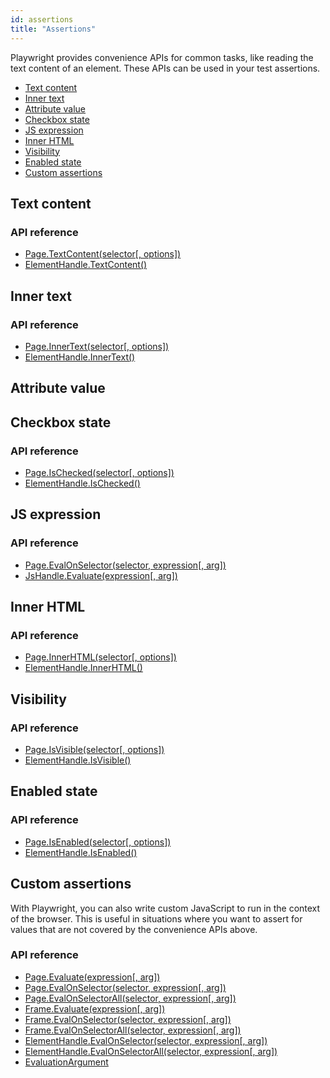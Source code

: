 ```yaml
---
id: assertions
title: "Assertions"
---
```


Playwright provides convenience APIs for common tasks, like reading the text content of an element. These APIs can be used in your test assertions.

- [Text content](#text-content)
- [Inner text](#inner-text)
- [Attribute value](#attribute-value)
- [Checkbox state](#checkbox-state)
- [JS expression](#js-expression)
- [Inner HTML](#inner-html)
- [Visibility](#visibility)
- [Enabled state](#enabled-state)
- [Custom assertions](#custom-assertions)

## Text content

### API reference
- [Page.TextContent(selector[, options])](./api/class-page.mdx#pagetextcontentselector-options)
- [ElementHandle.TextContent()](./api/class-elementhandle.mdx#elementhandletextcontent)

## Inner text

### API reference
- [Page.InnerText(selector[, options])](./api/class-page.mdx#pageinnertextselector-options)
- [ElementHandle.InnerText()](./api/class-elementhandle.mdx#elementhandleinnertext)

## Attribute value

## Checkbox state

### API reference
- [Page.IsChecked(selector[, options])](./api/class-page.mdx#pageischeckedselector-options)
- [ElementHandle.IsChecked()](./api/class-elementhandle.mdx#elementhandleischecked)

## JS expression

### API reference
- [Page.EvalOnSelector(selector, expression[, arg])](./api/class-page.mdx#pageevalonselectorselector-expression-arg)
- [JsHandle.Evaluate(expression[, arg])](./api/class-jshandle.mdx#jshandleevaluateexpression-arg)

## Inner HTML

### API reference
- [Page.InnerHTML(selector[, options])](./api/class-page.mdx#pageinnerhtmlselector-options)
- [ElementHandle.InnerHTML()](./api/class-elementhandle.mdx#elementhandleinnerhtml)

## Visibility

### API reference
- [Page.IsVisible(selector[, options])](./api/class-page.mdx#pageisvisibleselector-options)
- [ElementHandle.IsVisible()](./api/class-elementhandle.mdx#elementhandleisvisible)

## Enabled state

### API reference
- [Page.IsEnabled(selector[, options])](./api/class-page.mdx#pageisenabledselector-options)
- [ElementHandle.IsEnabled()](./api/class-elementhandle.mdx#elementhandleisenabled)

## Custom assertions

With Playwright, you can also write custom JavaScript to run in the context of the browser. This is useful in situations where you want to assert for values that are not covered by the convenience APIs above.

### API reference
- [Page.Evaluate(expression[, arg])](./api/class-page.mdx#pageevaluateexpression-arg)
- [Page.EvalOnSelector(selector, expression[, arg])](./api/class-page.mdx#pageevalonselectorselector-expression-arg)
- [Page.EvalOnSelectorAll(selector, expression[, arg])](./api/class-page.mdx#pageevalonselectorallselector-expression-arg)
- [Frame.Evaluate(expression[, arg])](./api/class-frame.mdx#frameevaluateexpression-arg)
- [Frame.EvalOnSelector(selector, expression[, arg])](./api/class-frame.mdx#frameevalonselectorselector-expression-arg)
- [Frame.EvalOnSelectorAll(selector, expression[, arg])](./api/class-frame.mdx#frameevalonselectorallselector-expression-arg)
- [ElementHandle.EvalOnSelector(selector, expression[, arg])](./api/class-elementhandle.mdx#elementhandleevalonselectorselector-expression-arg)
- [ElementHandle.EvalOnSelectorAll(selector, expression[, arg])](./api/class-elementhandle.mdx#elementhandleevalonselectorallselector-expression-arg)
- [EvaluationArgument]

[Accessibility]: ./api/class-accessibility.mdx "Accessibility"
[Browser]: ./api/class-browser.mdx "Browser"
[BrowserContext]: ./api/class-browsercontext.mdx "BrowserContext"
[BrowserType]: ./api/class-browsertype.mdx "BrowserType"
[ConsoleMessage]: ./api/class-consolemessage.mdx "ConsoleMessage"
[Dialog]: ./api/class-dialog.mdx "Dialog"
[Download]: ./api/class-download.mdx "Download"
[ElementHandle]: ./api/class-elementhandle.mdx "ElementHandle"
[FileChooser]: ./api/class-filechooser.mdx "FileChooser"
[Frame]: ./api/class-frame.mdx "Frame"
[JSHandle]: ./api/class-jshandle.mdx "JSHandle"
[Keyboard]: ./api/class-keyboard.mdx "Keyboard"
[Mouse]: ./api/class-mouse.mdx "Mouse"
[Page]: ./api/class-page.mdx "Page"
[Playwright]: ./api/class-playwright.mdx "Playwright"
[Request]: ./api/class-request.mdx "Request"
[Response]: ./api/class-response.mdx "Response"
[Route]: ./api/class-route.mdx "Route"
[Selectors]: ./api/class-selectors.mdx "Selectors"
[TimeoutError]: ./api/class-timeouterror.mdx "TimeoutError"
[Touchscreen]: ./api/class-touchscreen.mdx "Touchscreen"
[Video]: ./api/class-video.mdx "Video"
[WebSocket]: ./api/class-websocket.mdx "WebSocket"
[WebSocketFrame]: ./api/class-websocketframe.mdx "WebSocketFrame"
[Worker]: ./api/class-worker.mdx "Worker"
[Element]: https://developer.mozilla.org/en-US/docs/Web/API/element "Element"
[EvaluationArgument]: ./core-concepts.mdx#evaluation-argument "EvaluationArgument"
[Promise]: https://developer.mozilla.org/en-US/docs/Web/JavaScript/Reference/Global_Objects/Promise "Promise"
[iterator]: https://developer.mozilla.org/en-US/docs/Web/JavaScript/Reference/Iteration_protocols "Iterator"
[origin]: https://developer.mozilla.org/en-US/docs/Glossary/Origin "Origin"
[selector]: https://developer.mozilla.org/en-US/docs/Web/CSS/CSS_Selectors "selector"
[Serializable]: https://developer.mozilla.org/en-US/docs/Web/JavaScript/Reference/Global_Objects/JSON/stringify#Description "Serializable"
[UIEvent.detail]: https://developer.mozilla.org/en-US/docs/Web/API/UIEvent/detail "UIEvent.detail"
[UnixTime]: https://en.wikipedia.org/wiki/Unix_time "Unix Time"
[xpath]: https://developer.mozilla.org/en-US/docs/Web/XPath "xpath"

[Array]: https://developer.mozilla.org/en-US/docs/Web/JavaScript/Reference/Global_Objects/Array "Array"
[boolean]: https://developer.mozilla.org/en-US/docs/Web/JavaScript/Data_structures#Boolean_type "Boolean"
[Buffer]: https://nodejs.org/api/buffer.html#buffer_class_buffer "Buffer"
[ChildProcess]: https://nodejs.org/api/child_process.html "ChildProcess"
[Error]: https://nodejs.org/api/errors.html#errors_class_error "Error"
[EventEmitter]: https://nodejs.org/api/events.html#events_class_eventemitter "EventEmitter"
[function]: https://developer.mozilla.org/en-US/docs/Web/JavaScript/Reference/Global_Objects/Function "Function"
[Map]: https://developer.mozilla.org/en-US/docs/Web/JavaScript/Reference/Global_Objects/Map "Map"
[null]: https://developer.mozilla.org/en-US/docs/Web/JavaScript/Reference/Global_Objects/null "null"
[number]: https://developer.mozilla.org/en-US/docs/Web/JavaScript/Data_structures#Number_type "Number"
[Object]: https://developer.mozilla.org/en-US/docs/Web/JavaScript/Reference/Global_Objects/Object "Object"
[Promise]: https://developer.mozilla.org/en-US/docs/Web/JavaScript/Reference/Global_Objects/Promise "Promise"
[Readable]: https://nodejs.org/api/stream.html#stream_class_stream_readable "Readable"
[RegExp]: https://developer.mozilla.org/en-US/docs/Web/JavaScript/Reference/Global_Objects/RegExp "RegExp"
[void]: https://developer.mozilla.org/en-US/docs/Web/JavaScript/Reference/Global_Objects/undefined "void"
[string]: https://developer.mozilla.org/en-US/docs/Web/JavaScript/Data_structures#String_type "string"
[URL]: https://nodejs.org/api/url.html "URL"

[all available image tags]: https://mcr.microsoft.com/v2/playwright/tags/list "all available image tags"
[Docker Hub]: https://hub.docker.com/_/microsoft-playwright "Docker Hub"
[Dockerfile.focal]: https://github.com/microsoft/playwright/blob/master/utils/docker/Dockerfile.focal "Dockerfile.focal"